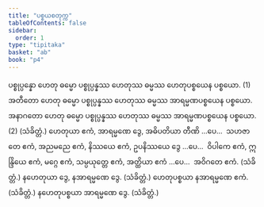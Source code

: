 ```yaml
---
title: "ပစ္စယစတုက္က"
tableOfContents: false
sidebar:
  order: 1
type: "tipitaka"
basket: "ab"
book: "p4"
---
```



<DynamicBreadcrumb />

<Division number="210" book="p4" e="ch" v="39" p="542">

<Paragraph number="801" book="p4">
ပစ္စုပ္ပန္နော ဟေတု ဓမ္မော ပစ္စုပ္ပန္နဿ ဟေတုဿ ဓမ္မဿ ဟေတုပစ္စယေန ပစ္စယော. (1)
</Paragraph>

<Paragraph number="802" book="p4">
အတီတော ဟေတု ဓမ္မော ပစ္စုပ္ပန္နဿ ဟေတုဿ ဓမ္မဿ အာရမ္မဏပစ္စယေန ပစ္စယော. အနာဂတော ဟေတု ဓမ္မော ပစ္စုပ္ပန္နဿ ဟေတုဿ ဓမ္မဿ အာရမ္မဏပစ္စယေန ပစ္စယော. (2) (သံခိတ္တံ.)
</Paragraph>

</Division>
<Division number="211" book="p4" e="ch" v="39" p="542">

<Paragraph number="803" book="p4">
ဟေတုယာ ဧကံ, အာရမ္မဏေ ဒွေ, အဓိပတိယာ တီဏိ …ပေ…  သဟဇာတေ ဧကံ, အညမညေ ဧကံ, နိဿယေ ဧကံ, ဥပနိဿယေ ဒွေ …ပေ…  ဝိပါကေ ဧကံ, ဣန္ဒြိယေ ဧကံ, မဂ္ဂေ ဧကံ, သမ္ပယုတ္တေ ဧကံ, အတ္ထိယာ ဧကံ …ပေ…  အဝိဂတေ ဧကံ. (သံခိတ္တံ.)
</Paragraph>

<Paragraph number="804" book="p4">
နဟေတုယာ ဒွေ, နအာရမ္မဏေ ဒွေ. (သံခိတ္တံ.)
</Paragraph>

<Paragraph number="805" book="p4">
ဟေတုပစ္စယာ နအာရမ္မဏေ ဧကံ. (သံခိတ္တံ.)
</Paragraph>

<Paragraph number="806" book="p4">
နဟေတုပစ္စယာ အာရမ္မဏေ ဒွေ. (သံခိတ္တံ.)
</Paragraph>
</Division>